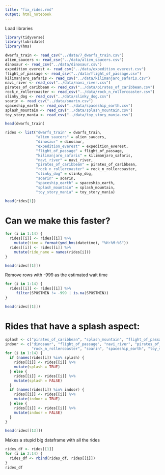 ```yaml
---
title: "fix_rides.rmd"
output: html_notebook
---
```


Load libraries
```r
library(tidyverse)
library(lubridate)
library(hms)
```


```r
dwarfs_train <- read_csv("../data/7_dwarfs_train.csv")
alien_saucers <- read_csv("../data/alien_saucers.csv")
dinosaur <- read_csv("../data/dinosaur.csv")
expedition_everest <- read_csv("../data/expedition_everest.csv")
flight_of_passage <- read_csv("../data/flight_of_passage.csv")
kilimanjaro_safaris <- read_csv("../data/kilimanjaro_safaris.csv")
navi_river <- read_csv("../data/navi_river.csv")
pirates_of_caribbean <- read_csv("../data/pirates_of_caribbean.csv")
rock_n_rollercoaster <- read_csv("../data/rock_n_rollercoaster.csv")
slinky_dog <- read_csv("../data/slinky_dog.csv")
soarin <- read_csv("../data/soarin.csv")
spaceship_earth <- read_csv("../data/spaceship_earth.csv")
splash_mountain <- read_csv("../data/splash_mountain.csv")
toy_story_mania <- read_csv("../data/toy_story_mania.csv")

head(dwarfs_train)
```


```r
rides <- list("dwarfs_train" = dwarfs_train, 
              "alien_saucers" = alien_saucers,
              "dinosaur" = dinosaur,
              "expedition_everest" = expedition_everest,
              "flight_of_passage" = flight_of_passage,
              "kilimanjaro_safaris" = kilimanjaro_safaris,
              "navi_river" = navi_river,
              "pirates_of_caribbean" = pirates_of_caribbean,
              "rock_n_rollercoaster" = rock_n_rollercoaster,
              "slinky_dog" = slinky_dog,
              "soarin" = soarin,
              "spaceship_earth" = spaceship_earth,
              "splash_mountain" = splash_mountain,
              "toy_story_mania" = toy_story_mania)

head(rides[1])
```

# Can we make this faster?
```r
for (i in 1:14) {
  rides[[i]] <- rides[[i]] %>%
    mutate(time = format(ymd_hms(datetime), "%H:%M:%S"))
  rides[[i]] <- rides[[i]] %>%
    mutate(ride_name = names(rides[i]))
}

head(rides[[1]])
```


Remove rows with -999 as the estimated wait time
```r
for (i in 1:14) {
  rides[[i]] <- rides[[i]] %>%
     filter(SPOSTMIN != -999 | is.na(SPOSTMIN))
}

head(rides[[1]])
```


# Rides that have a splash aspect:
```r
splash <- c("pirates_of_caribbean", "splash_mountain", "flight_of_passage")
indoor <- c("dinosaur", "flight_of_passage", "navi_river", "pirates_of_caribbean", 
            "rock_n_rollercoaster", "soarin", "spaceship_earth", "toy_story_mania")
for (i in 1:14) {
  if (names(rides[i]) %in% splash) {
    rides[[i]] <- rides[[i]] %>%
    mutate(splash = TRUE)
  } else {
    rides[[i]] <- rides[[i]] %>%
    mutate(splash = FALSE)
  }
  if (names(rides[i]) %in% indoor) {
    rides[[i]] <- rides[[i]] %>%
    mutate(indoor = TRUE)
  } else {
    rides[[i]] <- rides[[i]] %>%
    mutate(indoor = FALSE)
  }
}

head(rides[[13]])
```


Makes a stupid big dataframe with all the rides
```r
rides_df <- rides[[1]]
for (i in 2:14) {
  rides_df <- rbind(rides_df, rides[[i]])
}
rides_df
```

